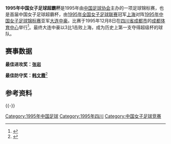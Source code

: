 {{Infobox football match
| title                   = 1995年[[中国足球协会女子超级杯|中国足球协会女子超级杯]]
| image                   = 
| event                   = 
| team1                   = [[上海女足|上海]]
| team1association        = 
| team1score              = 1
| team2                   = [[大连权健足球俱乐部|大连中豪]]
| team2association        = 
| team2score              = 3
| details                 = 
| date1                   = 1995年12月08日
| stadium1                = [[成都市体育中心|成都市体育中心]]
| city1                   = [[成都市|成都市]]
| man_of_the_match1a      = 
| man_of_the_match1atitle = 
| man_of_the_match1b      = 
| man_of_the_match1btitle = 
| referee                 = 
| attendance              = 
| weather                 =
| previous                = 
| next                    = [[1997年中国女子足球超霸杯|1997]]
}}
'''1995年中国女子足球超霸杯'''是1995年由[[中国足球协会|中国足球协会]]主办的一项足球锦标赛，也是首届中国女子足球超霸杯，由[[1995年全国女子足球联赛|1995年全国女子足球联赛]]冠军[[上海女足|上海]]对阵[[1995年中国女子足球锦标赛|1995年中国女子足球锦标赛]]亚军[[大连权健|大连中豪]]。比赛于1995年12月8日在[[四川省|四川省]][[成都市|成都市]]的[[成都体育中心|成都体育中心]]举行<ref>{{cite web |author1=薛剑 |author2=邓强 |title=《女足超级杯时隔23年再入川，大连权健捧杯》 |url=https://sichuan.scol.com.cn/ggxw/201811/56659368.html |website=四川在线 |accessdate=2018-11-11 |archive-date=2020-07-27 |archive-url=https://web.archive.org/web/20200727102223/https://sichuan.scol.com.cn/ggxw/201811/56659368.html |dead-url=no }}</ref>。最终大连中豪以3比1击败上海，成为历史上第一支夺得超级杯的球队。
==赛事数据==
{{footballbox
| date         = 1995年12月08日
| event        = 
| round        = 
| time         = 16:00 [[UTC+08:00|UTC+8]]
| team1        = [[上海女足|上海]]
| score        = 1 - 3
| report       = [https://cfa002.cfadata.com/china/1995nv_cb.html 报告]
| team2        = [[大连权健|大连中豪]]
| goals1       = [[虞瑾|虞瑾]]{{goal|82}}
| goals2       = [[张岩_(足球运动员)|张岩]]{{goal|28}}{{goal|76}}<br>[[孙莉|孙莉]]{{goal|49}}
| penalties1   = 
| penaltyscore = 
| penalties2   = 
| stadium      = [[成都|成都]]，[[成都体育中心|成都体育中心]]
| location     = 
| attendance   = 
| referee      = 
}}
'''最佳进攻奖：[[张岩_(足球运动员)|张岩]]'''

'''最佳防守奖：[[韩文霞|韩文霞]]'''<ref>{{cite web |author1=央视国际 |author2=贾文国 |title=《中国女足：韩文霞》 |url=http://sports.cctv.com/special/C19245/20070828/105642.shtml |website=央视网 |accessdate=2007-08-28}}</ref>

==参考资料==
{{reflist}}
{{-}}

{{中国足球协会女子超级杯赛季}}
{{1995年中国足球}}

[[Category:1995年中国足球|Category:1995年中国足球]]
[[Category:1995年四川|Category:1995年四川]]
[[Category:中国女子足球竞赛|Category:中国女子足球竞赛]]